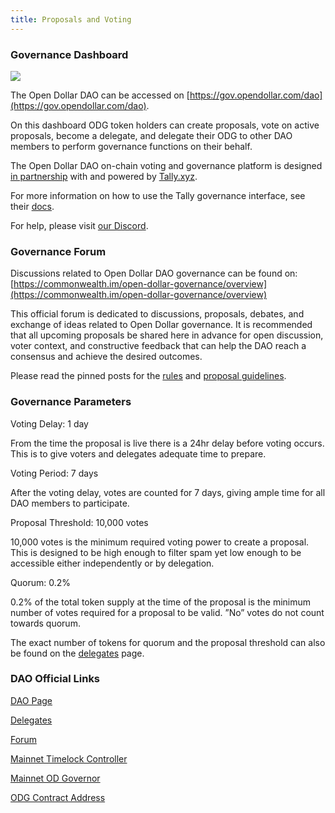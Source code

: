 ```yaml
---
title: Proposals and Voting
---
```


### Governance Dashboard

![](</img/Dao Dashboard.png>)

The Open Dollar DAO can be accessed on [https://gov.opendollar.com/dao](https://gov.opendollar.com/dao).

On this dashboard ODG token holders can create proposals, vote on active proposals, become a delegate, and delegate their ODG to other DAO members to perform governance functions on their behalf.

The Open Dollar DAO on-chain voting and governance platform is designed [in partnership](https://tally.mirror.xyz/bcBZfDynm9r53jnnrKcCNpfe6x3PC_r-7T94l_u_Fyg) with and  powered by [Tally.xyz](https://tally.xyz/).

For more information on how to use the Tally governance interface, see their [docs](https://docs.tally.xyz/).

For help, please visit [our Discord](https://www.opendollar.com/discord).

### Governance Forum

Discussions related to Open Dollar DAO governance can be found on: [https://commonwealth.im/open-dollar-governance/overview](https://commonwealth.im/open-dollar-governance/overview)

This official forum is dedicated to discussions, proposals, debates, and exchange of ideas related to Open Dollar governance. It is recommended that all upcoming proposals be shared here in advance for open discussion, voter context, and constructive feedback that can help the DAO reach a consensus and achieve the desired outcomes.

Please read the pinned posts for the [rules](https://commonwealth.im/open-dollar-governance/discussion/15191-welcome-to-the-open-dollar-dao-forum) and [proposal guidelines](https://commonwealth.im/open-dollar-governance/discussion/15192-how-to-submit-a-dao-proposal).

### Governance Parameters

Voting Delay: 1 day

From the time the proposal is live there is a 24hr delay before voting occurs. This is to give voters and delegates adequate time to prepare.

Voting Period: 7 days

After the voting delay, votes are counted for 7 days, giving ample time for all DAO members to participate.

Proposal Threshold: 10,000 votes

10,000 votes is the minimum required voting power to create a proposal. This is designed to be high enough to filter spam yet low enough to be accessible either independently or by delegation.

Quorum: 0.2%

0.2% of the total token supply at the time of the proposal is the minimum number of votes required for a proposal to be valid. ”No” votes do not count towards quorum.

The exact number of tokens for quorum and the proposal threshold can also be found on the [delegates](https://gov.opendollar.com/dao/delegates) page.

### DAO Official Links

[DAO Page](https://gov.opendollar.com/dao)

[Delegates](https://gov.opendollar.com/dao/delegates)

[Forum](https://commonwealth.im/open-dollar-governance/discussions)

[Mainnet Timelock Controller](https://arbiscan.io/address/0x7a528ea3e06d85ed1c22219471cf0b1851943903)

[Mainnet OD Governor](https://arbiscan.io/address/0xb7D1793425494e4C4133cF947C0992DC85F2948E)

[ODG Contract Address](https://arbiscan.io/token/0x000d636bd52bfc1b3a699165ef5aa340bea8939c)
